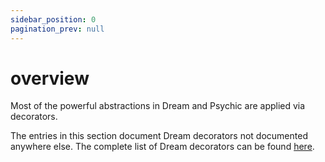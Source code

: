 ```yaml
---
sidebar_position: 0
pagination_prev: null
---
```


# overview

Most of the powerful abstractions in Dream and Psychic are applied via decorators.

The entries in this section document Dream decorators not documented anywhere else. The complete list of Dream decorators can be found [here](../../decorators/dream).

